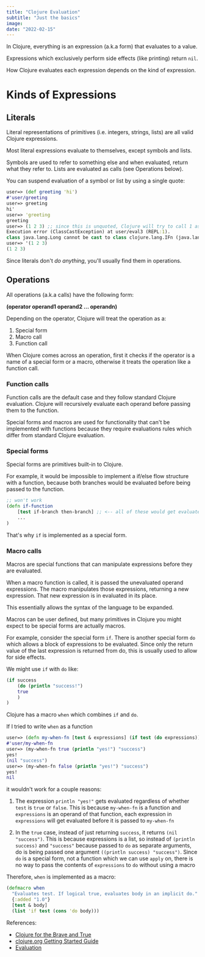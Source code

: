 ```yaml
---
title: "Clojure Evaluation"
subtitle: "Just the basics"
image:
date: "2022-02-15"
---
```


In Clojure, everything is an expression (a.k.a form) that evaluates to a value. 

Expressions which exclusively perform side effects (like printing) return `nil`.

How Clojure evaluates each expression depends on the kind of expression.

# Kinds of Expressions

## Literals

Literal representations of primitives (i.e. integers, strings, lists) are all valid Clojure expressions. 

Most literal expressions evaluate to themselves, except symbols and lists. 

Symbols are used to refer to something else and when evaluated, return what they refer to. Lists are evaluated as calls (see Operations below). 

You can suspend evaluation of a symbol or list by using a single quote:

```clojure
user=> (def greeting 'hi')
#'user/greeting
user=> greeting
hi'
user=> 'greeting
greeting
user=> (1 2 3) ;; since this is unquoted, Clojure will try to call 1 as a function
Execution error (ClassCastException) at user/eval3 (REPL:1).
class java.lang.Long cannot be cast to class clojure.lang.IFn (java.lang.Long is in module java.base of loader 'bootstrap'; clojure.lang.IFn is in unnamed module of loader 'app')
user=> '(1 2 3)
(1 2 3)
```

Since literals don't *do anything*, you'll usually find them in operations.

## Operations

All operations (a.k.a calls) have the following form:

**(operator operand1 operand2 ... operandn)**

Depending on the operator, Clojure will treat the operation as a:

1. Special form
2. Macro call
3. Function call

When Clojure comes across an operation, first it checks if the operator is a name of a special form or a macro, otherwise it treats the operation like a function call.

### Function calls

Function calls are the default case and they follow standard Clojure evaluation. Clojure will recursively evaluate each operand before passing them to the function.

Special forms and macros are used for functionality that can't be implemented with functions because they require evaluations rules which differ from standard Clojure evaluation.

### Special forms

Special forms are primitives built-in to Clojure.

For example, it would be impossible to implement a if/else flow structure with a function, because both branches would be evaluated before being passed to the function.

```clojure
;; won't work
(defn if-function
    [test if-branch then-branch] ;; <-- all of these would get evaluated before being passed to if-function
    ...
)
```

That's why `if` is implemented as a special form.

### Macro calls

Macros are special functions that can manipulate expressions before they are evaluated. 

When a macro function is called, it is passed the unevaluated operand expressions. The macro manipulates those expressions, returning a new expression. That new expression is in evaluated in its place.

This essentially allows the syntax of the language to be expanded.

Macros can be user defined, but many primitives in Clojure you might expect to be special forms are actually macros.

For example, consider the special form `if`. There is another special form `do` which allows a block of expressions to be evaluated. Since only the return value of the last expression is returned from do, this is usually used to allow for side effects.

We might use `if` with `do` like:
```clojure
(if success
    (do (println "success!")
    true
    )
)
```
Clojure has a macro `when` which combines `if` and `do`. 

If I tried to write `when` as a function
```clojure
user=> (defn my-when-fn [test & expressions] (if test (do expressions)))
#'user/my-when-fn
user=> (my-when-fn true (println "yes!") "success")
yes!
(nil "success")
user=> (my-when-fn false (println "yes!") "success")
yes!
nil
```
it wouldn't work for a couple reasons:

1. The expression `println "yes!"` gets evaluated regardless of whether `test` is `true` or `false`. This is because `my-when-fn` is a function and `expressions` is an operand of that function, each expression in `expressions` will get evaluated before it is passed to `my-when-fn`

2. In the `true` case, instead of just returning `success`, it returns `(nil "success")`. This is because expressions is a list, so instead of `(println success)` and `"success"` because passed to `do` as separate arguments, do is being passed one argument `((println success) "success")`. Since `do` is a special form, not a function which we can use `apply` on, there is no way to pass the contents of `expressions` to `do` without using a macro

Therefore, `when` is implemented as a macro:
```clojure
(defmacro when
  "Evaluates test. If logical true, evaluates body in an implicit do."
  {:added "1.0"}
  [test & body]
  (list 'if test (cons 'do body)))
```




References:
- [Clojure for the Brave and True](https://www.braveclojure.com/clojure-for-the-brave-and-true/)
- [clojure.org Getting Started Guide](https://clojure.org/guides/learn/clojure)
- [Evaluation](https://clojure.org/reference/evaluation)



